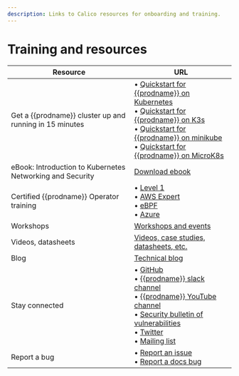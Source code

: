 ```yaml
---
description: Links to Calico resources for onboarding and training.
---
```


# Training and resources

| Resource                                                  | URL                                                          |
| --------------------------------------------------------- | ------------------------------------------------------------ |
| Get a {{prodname}} cluster up and running in 15 minutes   | &bull; [Quickstart for {{prodname}} on Kubernetes](../getting-started/kubernetes/quickstart.mdx)<br/>&bull; [Quickstart for {{prodname}} on K3s](../getting-started/kubernetes/k3s/quickstart.mdx)<br/>&bull; [Quickstart for {{prodname}} on minikube](../getting-started/kubernetes/minikube.mdx)<br/>&bull; [Quickstart for {{prodname}} on MicroK8s](../getting-started/kubernetes/microk8s.mdx) |
| eBook: Introduction to Kubernetes Networking and Security | [Download ebook](https://www.tigera.io/lp/kubernetes-networking-ebook/) |
| Certified {{prodname}} Operator training                  | &bull; [Level 1](https://academy.tigera.io/course/certified-calico-operator-level-1/)<br/>&bull; [AWS Expert](https://academy.tigera.io/course/certified-calico-operator-aws-expert/)<br/>&bull; [eBPF](https://academy.tigera.io/course/certified-calico-operator-ebpf/)<br/>&bull; [Azure](https://academy.tigera.io/course/certified-calico-operator-azure-expert/) |
| Workshops                                                 | [Workshops and events](https://www.tigera.io/events/)        |
| Videos, datasheets                                        | [Videos, case studies, datasheets, etc.](https://www.tigera.io/resources/) |
| Blog                                                      | [Technical blog](https://www.tigera.io/blog/?_sft_post_tag=project-calico) |
| Stay connected                                            | &bull; [GitHub](https://github.com/projectcalico/calico)<br/>&bull; [{{prodname}} slack channel](https://calicousers.slack.com/)<br />&bull; [{{prodname}} YouTube channel](https://www.youtube.com/channel/UCFpTnXDNcBoXI4gqCDmegFA)<br/>&bull; [Security bulletin of vulnerabilities](https://www.tigera.io/security-bulletins/)<br/>&bull; [Twitter](https://twitter.com/projectcalico)<br/>&bull; [Mailing list](https://www.tigera.io/project-calico/) |
| Report a bug                                              | &bull; [Report an issue](https://github.com/projectcalico/calico/blob/master/CONTRIBUTING.md)<br />&bull; [Report a docs bug](https://github.com/tigera/docs/issues) |
